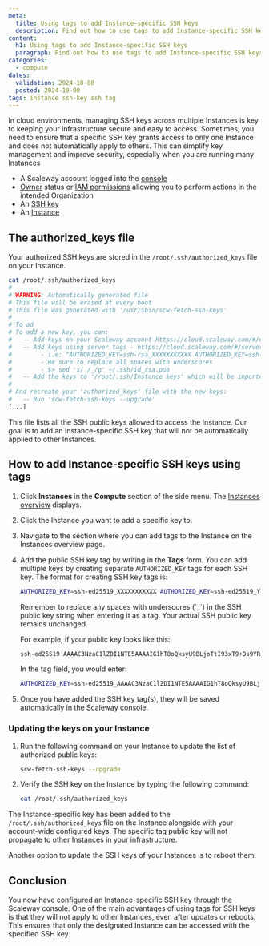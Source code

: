 ```yaml
---
meta:
  title: Using tags to add Instance-specific SSH keys
  description: Find out how to use tags to add Instance-specific SSH keys on Scaleway.
content:
  h1: Using tags to add Instance-specific SSH keys
  paragraph: Find out how to use tags to add Instance-specific SSH keys on Scaleway.
categories:
  - compute
dates:
  validation: 2024-10-08
  posted: 2024-10-08
tags: instance ssh-key ssh tag
---
```


In cloud environments, managing SSH keys across multiple Instances is key to keeping your infrastructure secure and easy to access.
Sometimes, you need to ensure that a specific SSH key grants access to only one Instance and does not automatically apply to others.
This can simplify key management and improve security, especially when you are running many Instances


<Macro id="requirements" />

- A Scaleway account logged into the [console](https://console.scaleway.com)
- [Owner](/identity-and-access-management/iam/concepts/#owner) status or [IAM permissions](/identity-and-access-management/iam/concepts/#permission) allowing you to perform actions in the intended Organization
- An [SSH key](/identity-and-access-management/organizations-and-projects/how-to/create-ssh-key/)
- An [Instance](/compute/instances/how-to/create-an-instance/)

## The authorized_keys file

Your authorized SSH keys are stored in the `/root/.ssh/authorized_keys` file on your Instance.

```bash
cat /root/.ssh/authorized_keys
#
# WARNING: Automatically generated file
# This file will be erased at every boot
# This file was generated with '/usr/sbin/scw-fetch-ssh-keys'
#
# To ad
# To add a new key, you can:
#   -- Add keys on your Scaleway account https://cloud.scaleway.com/#/credentials
#   -- Add keys using server tags - https://cloud.scaleway.com/#/servers/<INSTANCE_ID>
#        - i.e: "AUTHORIZED_KEY=ssh-rsa_XXXXXXXXXXX AUTHORIZED_KEY=ssh-rsa_YYYYYYYYYYYYYYY"
#        - Be sure to replace all spaces with underscores
#        - $> sed 's/ /_/g' ~/.ssh/id_rsa.pub
#   -- Add the keys to '/root/.ssh/Instance_keys' which will be imported
#
# And recreate your 'authorized_keys' file with the new keys:
#   -- Run 'scw-fetch-ssh-keys --upgrade'
[...]
```

This file lists all the SSH public keys allowed to access the Instance. Our goal is to add an Instance-specific SSH key that will not be automatically applied to other Instances.


## How to add Instance-specific SSH keys using tags

1. Click **Instances** in the **Compute** section of the side menu. The [Instances overview](https://console.scaleway.com/Instance/servers) displays.
2. Click the Instance you want to add a specific key to.
3. Navigate to the section where you can add tags to the Instance on the Instances overview page.
4. Add the public SSH key tag by writing in the **Tags** form. You can add multiple keys by creating separate `AUTHORIZED_KEY` tags for each SSH key.
   The format for creating SSH key tags is:
   ```bash
   AUTHORIZED_KEY=ssh-ed25519_XXXXXXXXXXX AUTHORIZED_KEY=ssh-ed25519_YYYYYYYYYYYYYYY
   ```
   <Message type="important">
   Remember to replace any spaces with underscores (`_`) in the SSH public key string when entering it as a tag. Your actual SSH public key remains unchanged.

   For example, if your public key looks like this:
   ```bash
   ssh-ed25519 AAAAC3NzaC1lZDI1NTE5AAAAIG1hT8oQksyU9BLjoTtI93xT9+Ds9YRHTUZXq99c2EC3
   ```
   In the tag field, you would enter:

   ```bash
   AUTHORIZED_KEY=ssh-ed25519_AAAAC3NzaC1lZDI1NTE5AAAAIG1hT8oQksyU9BLjoTtI93xT9+Ds9YRHTUZXq99c2EC3
   ```
   </Message>

4. Once you have added the SSH key tag(s), they will be saved automatically in the Scaleway console.

### Updating the keys on your Instance

1. Run the following command on your Instance to update the list of authorized public keys:

    ```bash
    scw-fetch-ssh-keys --upgrade
    ```
2. Verify the SSH key on the Instance by typing the following command:

    ```bash
    cat /root/.ssh/authorized_keys
    ```

The Instance-specific key has been added to the `/root/.ssh/authorized_keys` file on the Instance alongside with your account-wide configured keys.
The specific tag public key will not propagate to other Instances in your infrastructure.

<Message type="tip">
    Another option to update the SSH keys of your Instances is to reboot them.
</Message>

## Conclusion

You now have configured an Instance-specific SSH key through the Scaleway console.
One of the main advantages of using tags for SSH keys is that they will not apply to other Instances, even after updates or reboots.
This ensures that only the designated Instance can be accessed with the specified SSH key.
